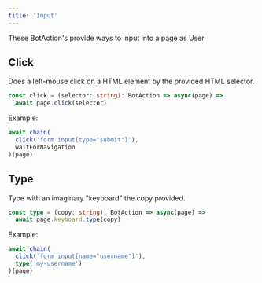 ---
title: 'Input'
---

These BotAction's provide ways to input into a page as User.

## Click
Does a left-mouse click on a HTML element by the provided HTML selector.

```typescript
const click = (selector: string): BotAction => async(page) =>
  await page.click(selector)
```
Example: 
```typescript
await chain(
  click('form input[type="submit"]'),
  waitForNavigation
)(page)
```

## Type
Type with an imaginary "keyboard" the copy provided.

```typescript
const type = (copy: string): BotAction => async(page) =>
  await page.keyboard.type(copy)
```

Example: 
```typescript
await chain(
  click('form input[name="username"]'),
  type('my-username')
)(page)
```